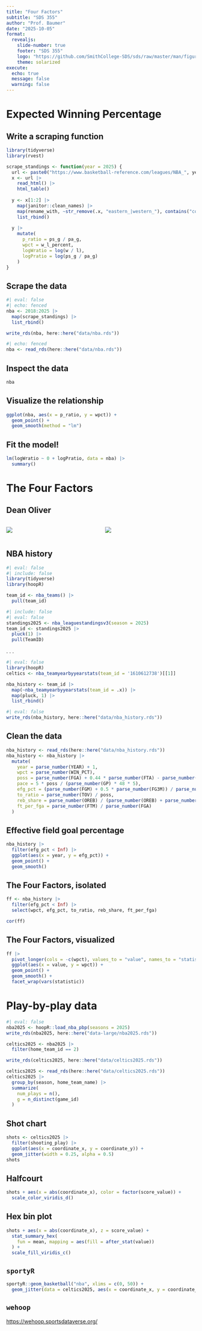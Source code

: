```yaml
---
title: "Four Factors"
subtitle: "SDS 355"
author: "Prof. Baumer" 
date: "2025-10-05"
format: 
  revealjs:
    slide-number: true
    footer: "SDS 355"
    logo: "https://github.com/SmithCollege-SDS/sds/raw/master/man/figures/logo.png"
    theme: solarized
execute: 
  echo: true
  message: false
  warning: false
---
```


# Expected Winning Percentage

## Write a scraping function

```r
library(tidyverse)
library(rvest)

scrape_standings <- function(year = 2025) {
  url <- paste0("https://www.basketball-reference.com/leagues/NBA_", year, ".html")
  x <- url |>
    read_html() |>
    html_table()
  
  y <- x[1:2] |>
    map(janitor::clean_names) |>
    map(rename_with, ~str_remove(.x, "eastern_|western_"), contains("conference")) |>
    list_rbind()
  
  y |>
    mutate(
      p_ratio = ps_g / pa_g,
      wpct = w_l_percent,
      logWratio = log(w / l), 
      logPratio = log(ps_g / pa_g)
    )
}
```

## Scrape the data

```r
#| eval: false
#| echo: fenced
nba <- 2018:2025 |>
  map(scrape_standings) |>
  list_rbind()

write_rds(nba, here::here("data/nba.rds"))
```

```r
#| echo: fenced
nba <- read_rds(here::here("data/nba.rds"))
```

## Inspect the data

```r
nba
```


## Visualize the relationship

```r
ggplot(nba, aes(x = p_ratio, y = wpct)) +
  geom_point() +
  geom_smooth(method = "lm")
```

## Fit the model!

```r
lm(logWratio ~ 0 + logPratio, data = nba) |>
  summary()
```

# The Four Factors

## Dean Oliver

:::: {.columns}
::: {.column width="50%"}

![](https://espnpressroom.com/us/files/2024/05/Dean-Oliver-Image-1.png)

:::
::: {.column width="50%"}

![](https://substackcdn.com/image/fetch/$s_!Mmtd!,f_auto,q_auto:good,fl_progressive:steep/https%3A%2F%2Fsubstack-post-media.s3.amazonaws.com%2Fpublic%2Fimages%2F3c64972f-dd22-4833-bd63-9fc3f09f27d7_1532x2048.jpeg)

:::
::::

## NBA history

```r
#| eval: false
#| include: false
library(tidyverse)
library(hoopR)

team_id <- nba_teams() |>
  pull(team_id)
```

```r
#| include: false
#| eval: false
standings2025 <- nba_leaguestandingsv3(season = 2025)
team_id <- standings2025 |>
  pluck(1) |>
  pull(TeamID)
```

. . .

```r
#| eval: false
library(hoopR)
celtics <- nba_teamyearbyyearstats(team_id = '1610612738')[[1]]

nba_history <- team_id |>
  map(~nba_teamyearbyyearstats(team_id = .x)) |>
  map(pluck, 1) |>
  list_rbind()
```

```r
#| eval: false
write_rds(nba_history, here::here("data/nba_history.rds"))
```

## Clean the data

```r
nba_history <- read_rds(here::here("data/nba_history.rds"))
nba_history <- nba_history |>
  mutate(
    year = parse_number(YEAR) + 1,
    wpct = parse_number(WIN_PCT),
    poss = parse_number(FGA) + 0.44 * parse_number(FTA) - parse_number(OREB) + parse_number(TOV),
    pace = 5 * poss / (parse_number(GP) * 48 * 5),
    efg_pct = (parse_number(FGM) + 0.5 * parse_number(FG3M)) / parse_number(FGA),
    to_ratio = parse_number(TOV) / poss,
    reb_share = parse_number(OREB) / (parse_number(OREB) + parse_number(DREB)),
    ft_per_fga = parse_number(FTM) / parse_number(FGA)
  )
```

## Effective field goal percentage

```r
nba_history |>
  filter(efg_pct < Inf) |>
  ggplot(aes(x = year, y = efg_pct)) +
  geom_point() +
  geom_smooth()
```

## The Four Factors, isolated

```r
ff <- nba_history |>
  filter(efg_pct < Inf) |>
  select(wpct, efg_pct, to_ratio, reb_share, ft_per_fga)

cor(ff)
```

## The Four Factors, visualized

```r
ff |>
  pivot_longer(cols = -c(wpct), values_to = "value", names_to = "statistic") |>
  ggplot(aes(x = value, y = wpct)) +
  geom_point() +
  geom_smooth() +
  facet_wrap(vars(statistic))
```


# Play-by-play data

```r
#| eval: false
nba2025 <- hoopR::load_nba_pbp(seasons = 2025)
write_rds(nba2025, here::here("data-large/nba2025.rds"))

celtics2025 <- nba2025 |>
  filter(home_team_id == 2)

write_rds(celtics2025, here::here("data/celtics2025.rds"))
```

```r
celtics2025 <- read_rds(here::here("data/celtics2025.rds"))
celtics2025 |>
  group_by(season, home_team_name) |>
  summarize(
    num_plays = n(),
    g = n_distinct(game_id)
  )
```

## Shot chart

```r
shots <- celtics2025 |>
  filter(shooting_play) |>
  ggplot(aes(x = coordinate_x, y = coordinate_y)) +
  geom_jitter(width = 0.25, alpha = 0.5)
shots
```

## Halfcourt

```r
shots + aes(x = abs(coordinate_x), color = factor(score_value)) +
  scale_color_viridis_d()
```

## Hex bin plot

```r
shots + aes(x = abs(coordinate_x), z = score_value) +
  stat_summary_hex(
    fun = mean, mapping = aes(fill = after_stat(value))
  ) +
  scale_fill_viridis_c()
```


## `sportyR`

```r
sportyR::geom_basketball("nba", xlims = c(0, 50)) +
  geom_jitter(data = celtics2025, aes(x = coordinate_x, y = coordinate_y), width = 0.25, alpha = 0.5)
```

## `wehoop`

<https://wehoop.sportsdataverse.org/>